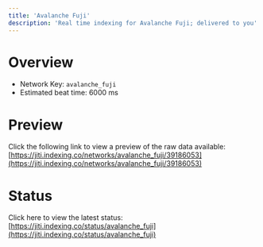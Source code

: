 ```yaml
---
title: 'Avalanche Fuji'
description: 'Real time indexing for Avalanche Fuji; delivered to you'
---
```


# Overview
- Network Key: `avalanche_fuji`
- Estimated beat time: 6000 ms

# Preview
Click the following link to view a preview of the raw data available: [https://jiti.indexing.co/networks/avalanche_fuji/39186053](https://jiti.indexing.co/networks/avalanche_fuji/39186053)

# Status
Click here to view the latest status: [https://jiti.indexing.co/status/avalanche_fuji](https://jiti.indexing.co/status/avalanche_fuji)

